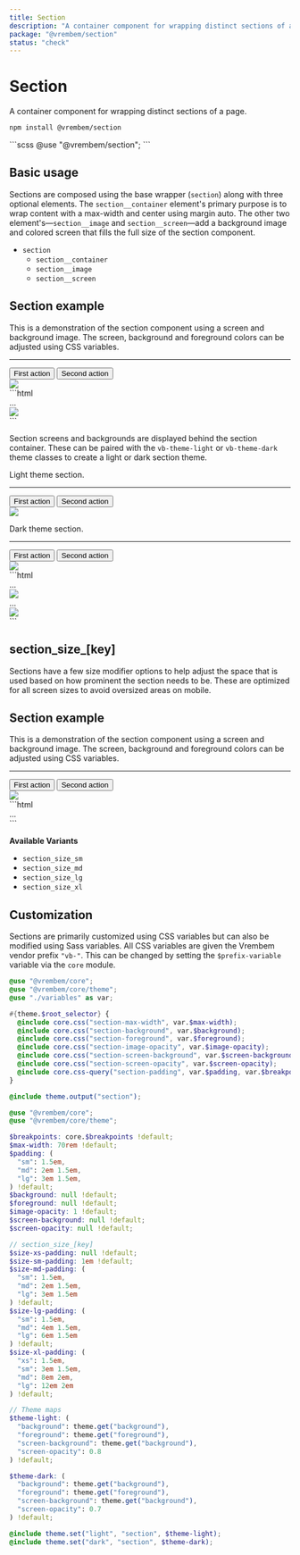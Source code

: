 ```yaml
---
title: Section
description: "A container component for wrapping distinct sections of a page."
package: "@vrembem/section"
status: "check"
---
```



# Section

A container component for wrapping distinct sections of a page.

```sh
npm install @vrembem/section
```

<CodeExample lang="scss">
  ```scss
  @use "@vrembem/section";
  ```
</CodeExample>

## Basic usage

Sections are composed using the base wrapper (`section`) along with three optional elements. The `section__container` element's primary purpose is to wrap content with a max-width and center using margin auto. The other two element's—`section__image` and `section__screen`—add a background image and colored screen that fills the full size of the section component.

- `section`
  - `section__container`
  - `section__image`
  - `section__screen`

<CodeExample flush>
  <Fragment slot="output">
    <section class="section">
      <div class="section__container gap-y text-align-center">
        <h1 class="h1">Section example</h1>
        <p>This is a demonstration of the section component using a screen and background image. The screen, background and foreground colors can be adjusted using CSS variables.</p>
        <hr class="sep margin-y-xl" />
        <div class="level flex-justify-center">
          <button class="button button_color_primary">First action</button>
          <button class="button button_color_secondary">Second action</button>
        </div>
      </div>
      <img class="section__image" src="https://picsum.photos/id/335/600/300" />
      <div class="section__screen"></div>
    </section>
  </Fragment>
  ```html
  <section class="section">
    <div class="section__container">
      ...
    </div>
    <img class="section__image" src="..." />
    <div class="section__screen"></div>
  </section>
  ```
</CodeExample>

Section screens and backgrounds are displayed behind the section container. These can be paired with the `vb-theme-light` or `vb-theme-dark` theme classes to create a light or dark section theme.

<CodeExample flush>
  <Fragment slot="output">
    <section class="section vb-theme-light">
      <div class="section__container gap-y text-align-center">
        <p>Light theme section.</p>
        <hr class="sep margin-y-xl" />
        <div class="level flex-justify-center">
          <button class="button button_color_primary">First action</button>
          <button class="button button_color_secondary">Second action</button>
        </div>
      </div>
      <img class="section__image" src="https://picsum.photos/id/335/600/300" />
      <div class="section__screen"></div>
    </section>
    <section class="section vb-theme-dark">
      <div class="section__container gap-y text-align-center">
        <p>Dark theme section.</p>
        <hr class="sep margin-y-xl" />
        <div class="level flex-justify-center">
          <button class="button button_color_primary">First action</button>
          <button class="button button_color_secondary">Second action</button>
        </div>
      </div>
      <img class="section__image" src="https://picsum.photos/id/335/600/300" />
      <div class="section__screen"></div>
    </section>
  </Fragment>
  ```html
  <!-- Using the light theme class -->
  <section class="section vb-theme-light">
    <div class="section__container">
      ...
    </div>
    <img class="section__image" src="..." />
    <div class="section__screen"></div>
  </section>

  <!-- Using the dark theme class -->
  <section class="section vb-theme-dark">
    <div class="section__container">
      ...
    </div>
    <img class="section__image" src="..." />
    <div class="section__screen"></div>
  </section>
  ```
</CodeExample>

## section_size_[key]

Sections have a few size modifier options to help adjust the space that is used based on how prominent the section needs to be. These are optimized for all screen sizes to avoid oversized areas on mobile.

<CodeExample flush>
  <Fragment slot="output">
    <section class="section section_size_xl">
      <div class="section__container gap-y text-align-center">
        <h1 class="h1">Section example</h1>
        <p>This is a demonstration of the section component using a screen and background image. The screen, background and foreground colors can be adjusted using CSS variables.</p>
        <hr class="sep margin-y-xl" />
        <div class="level flex-justify-center">
          <button class="button button_color_primary">First action</button>
          <button class="button button_color_secondary">Second action</button>
        </div>
      </div>
      <img class="section__image" src="https://picsum.photos/id/335/600/300" />
      <div class="section__screen"></div>
    </section>
  </Fragment>
  ```html
  <section class="section section_size_xl">
    ...
  </section>
  ```
</CodeExample>

**Available Variants**

* `section_size_sm`
* `section_size_md`
* `section_size_lg`
* `section_size_xl`

## Customization

Sections are primarily customized using CSS variables but can also be modified using Sass variables. All CSS variables are given the Vrembem vendor prefix `"vb-"`. This can be changed by setting the `$prefix-variable` variable via the `core` module.

<DocBlock name="CSS Variables" type="file" src="section/src/_root.scss">

  ```scss
  @use "@vrembem/core";
  @use "@vrembem/core/theme";
  @use "./variables" as var;

  #{theme.$root_selector} {
    @include core.css("section-max-width", var.$max-width);
    @include core.css("section-background", var.$background);
    @include core.css("section-foreground", var.$foreground);
    @include core.css("section-image-opacity", var.$image-opacity);
    @include core.css("section-screen-background", var.$screen-background);
    @include core.css("section-screen-opacity", var.$screen-opacity);
    @include core.css-query("section-padding", var.$padding, var.$breakpoints);
  }

  @include theme.output("section");
  ```
</DocBlock>

<DocBlock name="SCSS Variables" type="file" src="section/src/_variables.scss">

  ```scss
  @use "@vrembem/core";
  @use "@vrembem/core/theme";

  $breakpoints: core.$breakpoints !default;
  $max-width: 70rem !default;
  $padding: (
    "sm": 1.5em,
    "md": 2em 1.5em,
    "lg": 3em 1.5em,
  ) !default;
  $background: null !default;
  $foreground: null !default;
  $image-opacity: 1 !default;
  $screen-background: null !default;
  $screen-opacity: null !default;

  // section_size_[key]
  $size-xs-padding: null !default;
  $size-sm-padding: 1em !default;
  $size-md-padding: (
    "sm": 1.5em,
    "md": 2em 1.5em,
    "lg": 3em 1.5em
  ) !default;
  $size-lg-padding: (
    "sm": 1.5em,
    "md": 4em 1.5em,
    "lg": 6em 1.5em
  ) !default;
  $size-xl-padding: (
    "xs": 1.5em,
    "sm": 3em 1.5em,
    "md": 8em 2em,
    "lg": 12em 2em
  ) !default;

  // Theme maps
  $theme-light: (
    "background": theme.get("background"),
    "foreground": theme.get("foreground"),
    "screen-background": theme.get("background"),
    "screen-opacity": 0.8
  ) !default;

  $theme-dark: (
    "background": theme.get("background"),
    "foreground": theme.get("foreground"),
    "screen-background": theme.get("background"),
    "screen-opacity": 0.7
  ) !default;

  @include theme.set("light", "section", $theme-light);
  @include theme.set("dark", "section", $theme-dark);
  ```
</DocBlock>
